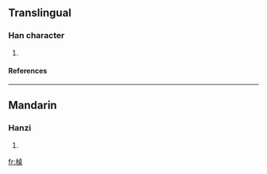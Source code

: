 ==Translingual==
===Han character===
{{Han char|rn=75|rad=木|as=10|sn=14|four=|canj=木卜日木 (DYAD)}}
# {{defn|Han|sort=木10}}
====References====
{{Han ref|kx=0546.251|dkj=15346|hdz=21263.110|uh=69D5|ud=27093}}

----
==Mandarin==
===Hanzi===
{{cmn-hanzi|pin=[[zhuó]] ([[zhuo2]])|wg=cho<sup>2</sup>}}
# {{defn|Mandarin}}

[[fr:槕]]